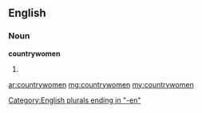 ==English==

===Noun===
'''countrywomen'''

# {{plural of|[[countrywoman]]}}

[[Category:English plurals ending in "-en"]]

[[ar:countrywomen]]
[[mg:countrywomen]]
[[my:countrywomen]]